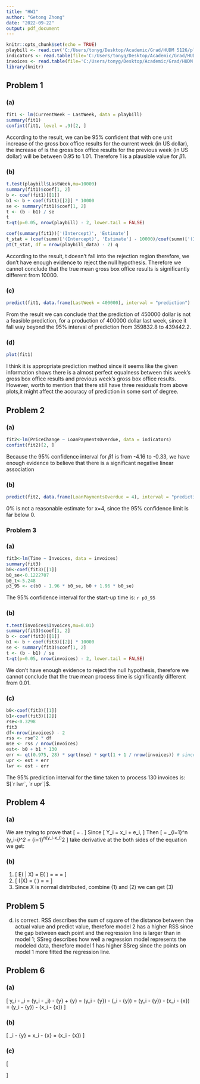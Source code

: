 ---
title: "HW1"
author: "Getong Zhong"
date: "2022-09-22"
output: pdf_document
---

```{r setup, include=FALSE}
knitr::opts_chunk$set(echo = TRUE)
playbill <- read.csv('C:/Users/tonyg/Desktop/Academic/Grad/HUDM 5126/playbill.csv')
indicators <- read.table(file='C:/Users/tonyg/Desktop/Academic/Grad/HUDM 5126/indicators.txt',header = TRUE)
invoices <- read.table(file='C:/Users/tonyg/Desktop/Academic/Grad/HUDM 5126/invoices.txt',header = TRUE)
library(knitr)
```

## Problem 1
### (a)
```{r}
fit1 <- lm(CurrentWeek ~ LastWeek, data = playbill)
summary(fit1)
confint(fit1, level = .9)[2, ]
```
According to the result, we can be 95% confident that with one unit increase of the gross box office results for the current week (in US dollar), the increase of is the gross box office results for the previous week (in US dollar) will be between 0.95 to 1.01. Therefore 1 is a plausible value for $\beta1$. 

### (b)
```{r}
t.test(playbill$LastWeek,mu=10000)
summary(fit1)$coef[1, 2]
b <- coef(fit1)[[1]]
b1 <- b + coef(fit1)[[2]] * 10000
se <- summary(fit1)$coef[1, 2]
t <- (b - b1) / se
t
t>qt(p=0.05, nrow(playbill) - 2, lower.tail = FALSE)

coef(summary(fit1))['(Intercept)', 'Estimate']
t_stat = (coef(summ)['(Intercept)', 'Estimate'] - 10000)/coef(summ)['(Intercept)', 'Std. Error']
pt(t_stat, df = nrow(playbill_data) - 2) q
```
According to the result, t doesn't fall into the rejection region therefore, we don't have enough evidence to reject the null hypothesis. Therefore we cannot conclude that the true mean gross box office results is significantly different from 10000.

### (c)
```{r}
predict(fit1, data.frame(LastWeek = 400000), interval = "prediction")
```
From the result we can conclude that the prediction of 450000 dollar is not a feasible prediction, for a production of 400000 dollar last week, since it fall way beyond the 95% interval of prediction from 359832.8 to 439442.2. 

### (d)
```{r}
plot(fit1)
```
I think it is appropriate prediction method since it seems like the given information shows there is a almost perfect equalness between this week's gross box office results and previous week's gross box office results. However, worth to mention that there still have three residuals from above plots,it might affect the accuracy of prediction in some sort of degree. 

## Problem 2

### (a)
```{r}
fit2<-lm(PriceChange ~ LoanPaymentsOverdue, data = indicators)
confint(fit2)[2, ]
```
Because the 95% confidence interval for $\beta1$ is from -4.16 to -0.33, we have enough evidence to believe that there is a significant negative linear association 

### (b)
```{r}
predict(fit2, data.frame(LoanPaymentsOverdue = 4), interval = "prediction")
```
0% is not a reasonable estimate for x=4, since the 95% confidence limit is far below 0.

### Problem 3 

### (a)
```{r}
fit3<-lm(Time ~ Invoices, data = invoices)
summary(fit3)
b0<-coef(fit3)[[1]]
b0_se<-0.1222707
b0_t<-5.248
p3_95 <- c(b0 - 1.96 * b0_se, b0 + 1.96 * b0_se)
```
The 95% confidence interval for the start-up time is: `r p3_95`

### (b)
```{r}
t.test(invoices$Invoices,mu=0.01)
summary(fit3)$coef[1, 2]
b <- coef(fit3)[[1]]
b1 <- b + coef(fit3)[[2]] * 10000
se <- summary(fit3)$coef[1, 2]
t <- (b - b1) / se
t>qt(p=0.05, nrow(invoices) - 2, lower.tail = FALSE)
```
We don't have enough evidence to reject the null hypothesis, therefore we cannot conclude that the true mean process time is significantly different from 0.01.

### (c)
```{r}
b0<-coef(fit3)[[1]]
b1<-coef(fit3)[[2]]
rse<-0.3298
fit3
df<-nrow(invoices) - 2
rss <- rse^2 * df
mse <- rss / nrow(invoices) 
est<- b0 + b1 * 130
err <- qt(0.975, 28) * sqrt(mse) * sqrt(1 + 1 / nrow(invoices)) # since x0 = xbar
upr <- est + err
lwr <- est - err
```
The 95% prediction interval for the time taken to process 130 invoices is: $[`r lwr`, `r upr`]$.

## Problem 4
### (a)
We are trying to prove that
\[
\hat{\beta} = \frac{\sum_{i=1}^n x_iy_i}{\sum_{i=1}^n x_i^2}.
\]
Since
\[
Y_i = \beta x_i + e_i,
\]
Then
\[
\text{RSS} = \sum_{i=1}^n (y_i-\hat{y}_i)^2 = \sum_{i=1}^n(y_i-\hat{\beta}x_i)^2
\]
take derivative at the both sides of the equation we get:
\begin{align}
\frac{\partial}{\partial \beta}\text{RSS} = -2 \sum_{i=1}^nx_i(y_i - \hat{\beta}x_i) & = 0 \iff \\
\sum_{i=1}^nx_iy_i - \hat{\beta} \sum_{i=1}^n x_i^2 & = 0 \iff \\
\hat{\beta} & = \frac{\sum_{i=1}^n x_i y_i}{\sum_{i=1}^nx_i} \tag*{$\square$}.
\end{align}

### (b)
1. \[
     E(\hat{\beta} | X) = E\left( \frac{\sum_{i=1}^n x_i y_i}{\sum_{i=1}^n x_i^2} \right) = 
       \frac{\sum_{i=1}^n x_i E(y_i)}{\sum_{i=1}^n x_i^2 } = \beta \frac{\sum_{i=1}^nx_i^2}{\sum_{i=1}^n x_i^2} = \beta 
   \]
2. \[
     \text{Var}(\hat{\beta}|X) = \text{Var} \left( \frac{\sum_{i=1}^nx_iy_i}{\sum_{i=1}^n x_i^2}\right) = 
     \frac{\sum_{i=1}^n x_i^2\sigma^2}{\left( \sum_{i=1}^n x_i^2 \right)^2} = \frac{\sigma^2}{\sum_{i=1}^n x_i^2} 
   \]
3. Since X is normal distributed, combine (1) and (2) we can get (3)

## Problem 5
(d) is correct. RSS describes the sum of square of the distance between the actual value and predict value, therefore model 2 has a higher RSS since the gap between each point and the regression line is larger than in model 1; SSreg describes how well a regression model represents the modeled data, therefore model 1 has higher SSreg since the points on model 1 more fitted the regression line. 

## Problem 6

### (a)
\[
y_i - \hat{y}_i = (y_i - \hat{y}_i) - \bar{y} + \bar{y} = (y_i - \bar{y}) - (\hat{y}_i - \bar{y}) =
  (y_i - \bar{y}) - (\hat{\beta}x_i - \hat{\beta}\bar{x}) = (y_i - \bar{y}) - \hat{\beta}(x_i - \bar{x}) 
\]

### (b)
\[
\hat{y}_i - \bar{y} = \hat{\beta}x_i - \hat{\beta}\bar{x} = \hat{\beta}(x_i - \bar{x})
\]

### (c)
\[
\begin{gathered}
\sum_{i=1}^n (y_i-\hat{y}_i)(\hat{y}_i - \bar{y}) = \sum_{i=1}^n (y_i - \hat{\beta_0} - \hat{\beta_1}x_i)\hat{\beta}_1(x_i - \bar{x}) = \\
\hat{\beta}_1 \left( \sum_{i=1}^n y_i(x_i \bar{x}) - \hat{\beta}_0 \sum_{i=1}^n x_i - \bar{x} - \hat{\beta}_1 \sum_{i=1}^n x_i(x_i - \bar{x}) \right) = \\
\hat{\beta_1}(\text{SXY} - 0 - \hat{\beta_1} \text{SXX}) = \\
\hat{\beta_1}(SXY - SXY) = 0 
\end{gathered}
\]